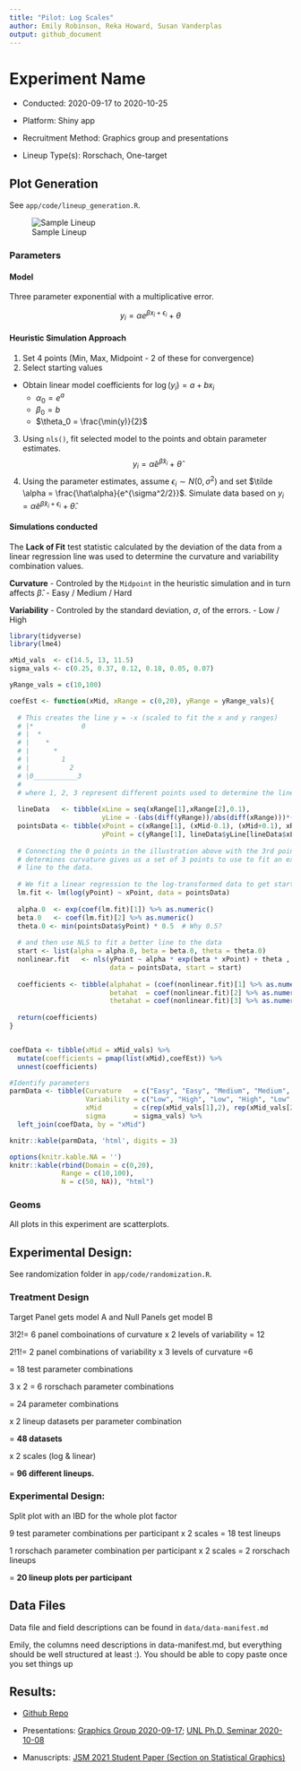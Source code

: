 ```yaml
---
title: "Pilot: Log Scales"
author: Emily Robinson, Reka Howard, Susan Vanderplas
output: github_document
---
```


# Experiment Name

+ Conducted: 2020-09-17 to 2020-10-25

+ Platform: Shiny app

+ Recruitment Method: Graphics group and presentations

+ Lineup Type(s): Rorschach, One-target


## Plot Generation

See `app/code/lineup_generation.R`.

![Sample Lineup](plots/png/0df712a7de2e313c7d9feb3c7b762357.png)

### Parameters

#### Model

Three parameter exponential with a multiplicative error.

$$y_i = \alpha e^{\beta x_i + \epsilon_i} + \theta $$

#### Heuristic Simulation Approach

1. Set 4 points (Min, Max, Midpoint - 2 of these for convergence)
2. Select starting values
  - Obtain linear model coefficients for $\log(y_i) = a+bx_i$
	- $\alpha_0 = e^a$
	- $\beta_0 = b$
	- $\theta_0 = \frac{\min(y)}{2}$
3. Using `nls()`, fit selected model to the points and obtain parameter estimates.
$$y_i = \hat\alpha e^{\hat\beta x_i} + \hat\theta$$
4. Using the parameter estimates, assume $\epsilon_i \sim N(0, \sigma^2)$ and set $\tilde \alpha = \frac{\hat\alpha}{e^{\sigma^2/2}}$. Simulate data based on $y_i = \tilde\alpha e^{\hat\beta x_i + \epsilon_i}+\hat\theta.$

#### Simulations conducted

The **Lack of Fit** test statistic calculated by the deviation of the data from a linear regression line was used to determine the curvature and variability combination values.

**Curvature**
- Controled by the `Midpoint` in the heuristic simulation and in turn affects $\hat\beta.$
- Easy / Medium / Hard

**Variability**
- Controled by the standard deviation, $\sigma$, of the errors.
- Low / High

```r
library(tidyverse)
library(lme4)

xMid_vals  <- c(14.5, 13, 11.5)
sigma_vals <- c(0.25, 0.37, 0.12, 0.18, 0.05, 0.07)

yRange_vals = c(10,100)

coefEst <- function(xMid, xRange = c(0,20), yRange = yRange_vals){
  
  # This creates the line y = -x (scaled to fit the x and y ranges)
  # |*            0
  # |  *
  # |    *
  # |      *
  # |        1
  # |          2
  # |0___________3
  #
  # where 1, 2, 3 represent different points used to determine the line curvature
  
  lineData   <- tibble(xLine = seq(xRange[1],xRange[2],0.1),
                       yLine = -(abs(diff(yRange))/abs(diff(xRange)))*(xLine-xRange[1])+yRange[2])
  pointsData <- tibble(xPoint = c(xRange[1], (xMid-0.1), (xMid+0.1), xRange[2]),
                       yPoint = c(yRange[1], lineData$yLine[lineData$xLine == xMid], lineData$yLine[lineData$xLine == xMid], yRange[2]))
  
  # Connecting the 0 points in the illustration above with the 3rd point that
  # determines curvature gives us a set of 3 points to use to fit an exponential
  # line to the data.
  
  # We fit a linear regression to the log-transformed data to get starting values
  lm.fit <- lm(log(yPoint) ~ xPoint, data = pointsData)
  
  alpha.0  <- exp(coef(lm.fit)[1]) %>% as.numeric()
  beta.0   <- coef(lm.fit)[2] %>% as.numeric()
  theta.0 <- min(pointsData$yPoint) * 0.5  # Why 0.5?
  
  # and then use NLS to fit a better line to the data
  start <- list(alpha = alpha.0, beta = beta.0, theta = theta.0)
  nonlinear.fit   <- nls(yPoint ~ alpha * exp(beta * xPoint) + theta ,
                         data = pointsData, start = start)
  
  coefficients <- tibble(alphahat = (coef(nonlinear.fit)[1] %>% as.numeric()),
                         betahat  = coef(nonlinear.fit)[2] %>% as.numeric(),
                         thetahat = coef(nonlinear.fit)[3] %>% as.numeric())
  
  return(coefficients)
}


coefData <- tibble(xMid = xMid_vals) %>%
  mutate(coefficients = pmap(list(xMid),coefEst)) %>%
  unnest(coefficients)

#Identify parameters
parmData <- tibble(Curvature   = c("Easy", "Easy", "Medium", "Medium", "Hard", "Hard"),
                   Variability = c("Low", "High", "Low", "High", "Low", "High"),
                   xMid        = c(rep(xMid_vals[1],2), rep(xMid_vals[2],2), rep(xMid_vals[3],2)),
                   sigma       = sigma_vals) %>%
  left_join(coefData, by = "xMid")

knitr::kable(parmData, 'html', digits = 3)
```

```r
options(knitr.kable.NA = '')
knitr::kable(rbind(Domain = c(0,20),
             Range = c(10,100),
             N = c(50, NA)), "html")
```

### Geoms

All plots in this experiment are scatterplots. 


## Experimental Design:

See randomization folder in `app/code/randomization.R`.

### Treatment Design 

Target Panel gets model A and Null Panels get model B

3!2!= 6 panel comboinations of curvature x 2 levels of variability = 12

2!1!= 2 panel combinations of variability x 3 levels of curvature =6

= 18 test parameter combinations

3 x 2 = 6 rorschach parameter combinations

= 24 parameter combinations

x 2 lineup datasets per parameter combination 

= **48 datasets**

x 2 scales (log & linear) 

= **96 different lineups.**


### Experimental Design:

Split plot with an IBD for the whole plot factor

9 test parameter combinations per participant x 2 scales = 18 test lineups

1 rorschach parameter combination per participant x 2 scales = 2 rorschach lineups

= **20 lineup plots per participant**

## Data Files

Data file and field descriptions can be found in `data/data-manifest.md`

Emily, the columns need descriptions in data-manifest.md, but everything should be well structured at least :). You should be able to copy paste once you set things up 

## Results: 

+ [Github Repo](https://github.com/srvanderplas/Perception-of-Log-Scales)

+ Presentations: [Graphics Group 2020-09-17](https://srvanderplas.github.io/Perception-of-Log-Scales/presentations/graphics-group/sept_17_2020/index.html#1); [UNL Ph.D. Seminar 2020-10-08](https://srvanderplas.github.io/Perception-of-Log-Scales/presentations/eskridge-PhD-seminars/oct_8_2020/index.html#1)

+ Manuscripts: [JSM 2021 Student Paper (Section on Statistical Graphics)](https://github.com/srvanderplas/Perception-of-Log-Scales/blob/master/manuscripts/jsm-2021-student-paper-submission/jsm-2021-student-paper-submission.pdf)
